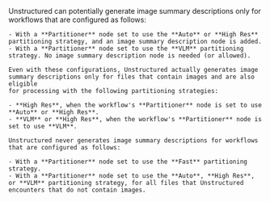 <Warning>
    Unstructured can potentially generate image summary descriptions only for workflows that are configured as follows:
    
    - With a **Partitioner** node set to use the **Auto** or **High Res** partitioning strategy, and an image summary description node is added.  
    - With a **Partitioner** node set to use the **VLM** partitioning strategy. No image summary description node is needed (or allowed).
    
    Even with these configurations, Unstructured actually generates image summary descriptions only for files that contain images and are also eligible 
    for processing with the following partitioning strategies:
    
    - **High Res**, when the workflow's **Partitioner** node is set to use **Auto** or **High Res**.
    - **VLM** or **High Res**, when the workflow's **Partitioner** node is set to use **VLM**.

    Unstructured never generates image summary descriptions for workflows that are configured as follows:
    
    - With a **Partitioner** node set to use the **Fast** partitioning strategy.
    - With a **Partitioner** node set to use the **Auto**, **High Res**, or **VLM** partitioning strategy, for all files that Unstructured encounters that do not contain images.
</Warning>